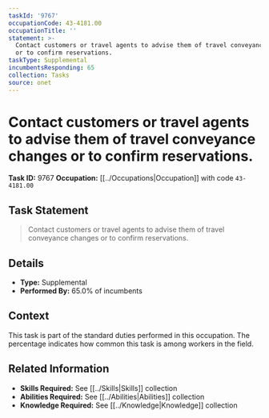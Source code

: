 ```yaml
---
taskId: '9767'
occupationCode: 43-4181.00
occupationTitle: ''
statement: >-
  Contact customers or travel agents to advise them of travel conveyance changes
  or to confirm reservations.
taskType: Supplemental
incumbentsResponding: 65
collection: Tasks
source: onet
---
```

# Contact customers or travel agents to advise them of travel conveyance changes or to confirm reservations.

**Task ID:** 9767
**Occupation:** [[../Occupations|Occupation]] with code `43-4181.00`

## Task Statement

> Contact customers or travel agents to advise them of travel conveyance changes or to confirm reservations.

## Details

- **Type:** Supplemental
- **Performed By:** 65.0% of incumbents

## Context

This task is part of the standard duties performed in this occupation. The percentage indicates how common this task is among workers in the field.

## Related Information

- **Skills Required:** See [[../Skills|Skills]] collection
- **Abilities Required:** See [[../Abilities|Abilities]] collection
- **Knowledge Required:** See [[../Knowledge|Knowledge]] collection
